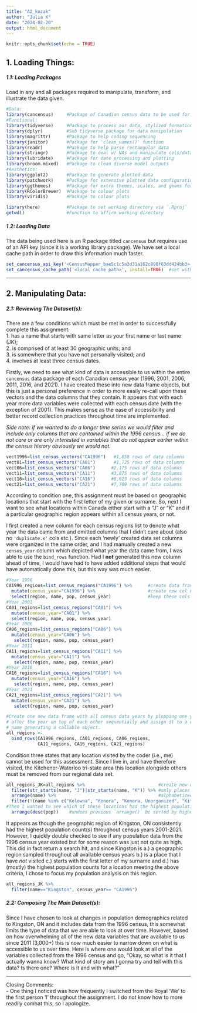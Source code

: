 ```yaml
---
title: "A2_kozak"
author: "Julia K"
date: "2024-02-20"
output: html_document
---
```


```r
knitr::opts_chunk$set(echo = TRUE)
```


## 1. Loading Things: \

##### 1.1: Loading Packages \
Load in any and all packages required to manipulate, transform, and illustrate the data given.
```r
#Data:
library(cancensus)     #Package of Canadian census data to be used for assignment
#Functional:
library(tidyverse)     #Package to process our data, stylized formation
library(dplyr)         #Sub tidyverse package for data manipulation 
library(magrittr)      #Package to help coding sequencing 
library(janitor)       #Package for 'clean_names()' function
library(readr)         #Package to help parse rectangular data
library(stringr)       #Package to deal w/ NAs and manipulate cols/data
library(lubridate)     #Package for date processing and plotting
library(broom.mixed)   #Package to clean diverse model outputs
#Aesthetics:
library(ggplot2)       #Package to generate plotted data
library(patchwork)     #Package for extensive plotted data configuration 
library(ggthemes)      #Package for extra themes, scales, and geoms for plotted data
library(RColorBrewer)  #Package to colour plots
library(viridis)       #Package to colour plots

library(here)          #Package to set working directory via `.Rproj`
getwd()                #Function to affirm working directory 
```

##### 1.2: Loading Data 
The data being used here is an R package titled `cancensus` but requires use of an API key (since it is a working library package). We have set a local cache path in order to draw this information much faster. 
```r
set_cancensus_api_key('<CensusMapper_bae5c1c5a3d31a162c898f63dd424bb3>', install=TRUE)
set_cancensus_cache_path('<local cache path>', install=TRUE)  #set within local 
```

________________________________________________________________________________
## 2. Manipulating Data: \

##### 2.1: Reviewing The Dataset(s): \
There are a few conditions which must be met in order to successfully complete this assignment: \
1. has a name that starts with same letter as your first name or last name (JK); \
2. is comprised of at least 30 geographic units; and \
3. is somewhere that you have not personally visited; and \
4. involves at least three census dates. \


Firstly, we need to see what kind of data is accessible to us within the entire `cancensus` data package of each Canadian census year (1996, 2001, 2006, 2011, 2016, and 2021). I have created these into new data frame objects, but this is just a personal preference in order to more easily re-call upon these vectors and the data columns that they contain. It appears that with each year more data variables were collected with each census date (with the exception of 2001). This makes sense as the ease of accessibility and better record collection practices throughout time are implemented. \

*Side note: if we wanted to do a longer time series we would filter and include only columns that are contained within the 1996 census... if we do not care or are only interested in variables that do not appear earlier within the census history obviously we would not.*
```r
vect1996=list_census_vectors("CA1996")   #1,858 rows of data columns
vect01=list_census_vectors("CA01")       #1,725 rows of data columns
vect06=list_census_vectors("CA06")      #2,175 rows of data columns
vect11=list_census_vectors("CA11")      #3,875 rows of data columns
vect16=list_census_vectors("CA16")      #6,623 rows of data columns
vect21=list_census_vectors("CA21")      #7,709 rows of data columns
```


According to condition one, this assignment must be based on geographic locations that start with the first letter of my given or surname. So, next I want to see what locations within Canada either start with a "J" or "K" and if a particular geographic region appears within all census years, or not. \

I first created a new column for each census regions list to denote what year the data came from and omitted columns that I didn't care about (also no `'duplicate.x'` cols etc.). Since each 'newly' created data set columns were organized in the same order, and I had manually created a new `census_year` column which depicted what year the data came from, I was able to use the `bind_rows` function. Had I **not** generated this new column ahead of time, I would have had to have added additional steps that would have automatically done this, but this way was much easier. 
```r
#Year 1996
CA1996_regions=list_census_regions("CA1996") %>%      #create data frame object
  mutate(census_year="CA1996") %>%                    #create new col w/ census year
  select(region, name, pop, census_year)              #keep these cols only 
#Year 2001
CA01_regions=list_census_regions("CA01") %>%
  mutate(census_year="CA01") %>%
  select(region, name, pop, census_year)
#Year 2006
CA06_regions=list_census_regions("CA06") %>%
  mutate(census_year="CA06") %>%
   select(region, name, pop, census_year)
#Year 2011   
CA11_regions=list_census_regions("CA11") %>%
  mutate(census_year="CA11") %>%
   select(region, name, pop, census_year)
#Year 2016
CA16_regions=list_census_regions("CA16") %>%
  mutate(census_year="CA16") %>%
   select(region, name, pop, census_year)
#Year 2021
CA21_regions=list_census_regions("CA21") %>%
  mutate(census_year="CA21") %>%
   select(region, name, pop, census_year)

#Create one new data frame with all census data years by plopping one year 
# after the year on top of each other sequentially and assign it to a data frame 
# name generating a callable object.
all_regions <-                        
  bind_rows(CA1996_regions, CA01_regions, CA06_regions, 
            CA11_regions, CA16_regions, CA21_regions)
```

Condition three states that any location visited by the coder (i.e., me) cannot be used for this assessment. Since I live in, and have therefore visited, the Kitchener-Waterloo tri-state area this location alongside others must be removed from our regional data set. 
```r
all_regions_JK=all_regions %>%                            #create new data frame object
  filter(str_starts(name, "J")|str_starts(name, "K")) %>% #only places with "J" or "K"
  arrange(name) %>%                                       #alphabetized by name
  filter(!(name %in% c("Kelowna", "Kenora", "Kenora, Unorganized", "Kitchener", "Kitchener - Cambridge - Waterloo"))) %>%                 #remove these locations
#Then I wanted to see which of these locations had the highest population among them
  arrange(desc(pop))    #undoes previous `arrange()` bc sorted by highest population 
```

It appears as though the geographic region of Kingston, ON consistently had the highest population count(s) throughout census years 2001-2021. However, I quickly double checked to see if any population data from the 1996 census year existed but for some reason was just not quite as high. \
This did in fact return a search hit, and since Kingston is a.) a geographic region sampled throughout all available census years b.) is a place that I have *not* visited c.) starts with the first letter of my surname and d.) has (mostly) the highest population counts for a location meeting the above criteria, I chose to focus my population analysis on this region. 

```r
all_regions_JK %>%
  filter(name=="Kingston", census_year== "CA1996")
```

##### 2.2: Composing The Main Dataset(s): \

Since I have chosen to look at changes in population demographics related to Kingston, ON and it includes data from the 1996 census, this somewhat limits the type of data that we are able to look at over time. However, based on how overwhelming all of the new data variables that are available to us since 2011 (3,000+) this is now much easier to narrow down on what is accessible to us over time. Here is where one would look at all of the variables collected from the 1996 census and go, "Okay, so what is it that I actually wanna know? What kind of story am I gonna try and tell with this data? Is there one? Where is it and with what?" 








________________________________________________________________________________
Closing Comments: \
- One thing I noticed was how frequently I switched from the Royal 'We' to the first person 'I' throughout the assignment. I do not know how to more readily combat this, so I apologize. 













